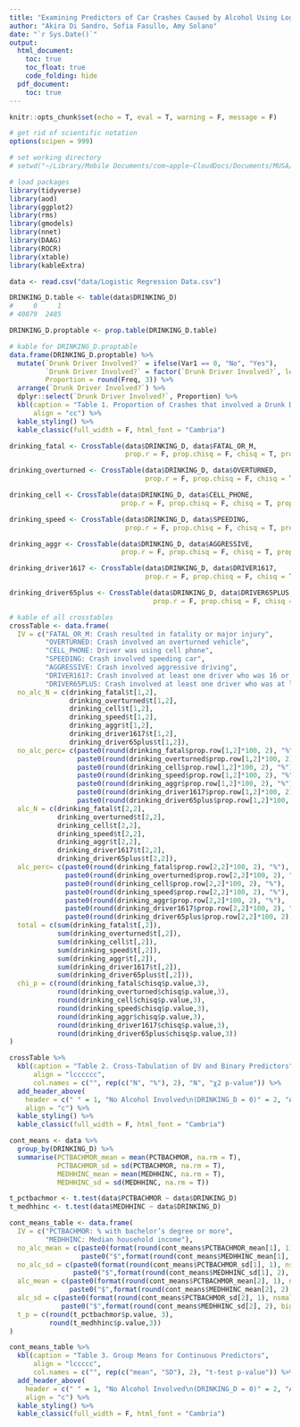 ```yaml
---
title: "Examining Predictors of Car Crashes Caused by Alcohol Using Logistic Regression"
author: "Akira Di Sandro, Sofia Fasullo, Amy Solano"
date: "`r Sys.Date()`"
output:
  html_document:
    toc: true
    toc_float: true
    code_folding: hide
  pdf_document:
    toc: true
---
```


```r
knitr::opts_chunk$set(echo = T, eval = T, warning = F, message = F)

# get rid of scientific notation
options(scipen = 999)

# set working directory
# setwd("~/Library/Mobile Documents/com~apple~CloudDocs/Documents/MUSA/Fall24/MUSA5000_Stats/MUSA5000_Stats/hw03")

# load packages
library(tidyverse)
library(aod)
library(ggplot2)
library(rms)
library(gmodels)
library(nnet)
library(DAAG)
library(ROCR)
library(xtable)
library(kableExtra)

```


```r
data <- read.csv("data/Logistic Regression Data.csv")
```



```r
DRINKING_D.table <- table(data$DRINKING_D)
#     0     1 
# 40879  2485

DRINKING_D.proptable <- prop.table(DRINKING_D.table)

# kable for DRINKING_D.proptable
data.frame(DRINKING_D.proptable) %>% 
  mutate(`Drunk Driver Involved?` = ifelse(Var1 == 0, "No", "Yes"),
         `Drunk Driver Involved?` = factor(`Drunk Driver Involved?`, levels = c("Yes", "No")),
         Proportion = round(Freq, 3)) %>% 
  arrange(`Drunk Driver Involved?`) %>% 
  dplyr::select(`Drunk Driver Involved?`, Proportion) %>% 
  kbl(caption = "Table 1. Proportion of Crashes that involved a Drunk Driver",
      align = "cc") %>% 
  kable_styling() %>%
  kable_classic(full_width = F, html_font = "Cambria") 

```


```r
drinking_fatal <- CrossTable(data$DRINKING_D, data$FATAL_OR_M, 
                             prop.r = F, prop.chisq = F, chisq = T, prop.t = F)

drinking_overturned <- CrossTable(data$DRINKING_D, data$OVERTURNED, 
                                  prop.r = F, prop.chisq = F, chisq = T, prop.t = F)

drinking_cell <- CrossTable(data$DRINKING_D, data$CELL_PHONE, 
                            prop.r = F, prop.chisq = F, chisq = T, prop.t = F)

drinking_speed <- CrossTable(data$DRINKING_D, data$SPEEDING, 
                             prop.r = F, prop.chisq = F, chisq = T, prop.t = F)

drinking_aggr <- CrossTable(data$DRINKING_D, data$AGGRESSIVE, 
                            prop.r = F, prop.chisq = F, chisq = T, prop.t = F)

drinking_driver1617 <- CrossTable(data$DRINKING_D, data$DRIVER1617, 
                                  prop.r = F, prop.chisq = F, chisq = T, prop.t = F)

drinking_driver65plus <- CrossTable(data$DRINKING_D, data$DRIVER65PLUS, 
                                    prop.r = F, prop.chisq = F, chisq = T, prop.t = F)

# kable of all crosstables
crossTable <- data.frame(
  IV = c("FATAL_OR_M: Crash resulted in fatality or major injury",
         "OVERTURNED: Crash involved an overturned vehicle",
         "CELL_PHONE: Driver was using cell phone",
         "SPEEDING: Crash involved speeding car",
         "AGGRESSIVE: Crash involved aggressive driving",
         "DRIVER1617: Crash involved at least one driver who was 16 or 17 years old",
         "DRIVER65PLUS: Crash involved at least one driver who was at least 65 years old"),
  no_alc_N = c(drinking_fatal$t[1,2],
               drinking_overturned$t[1,2],
               drinking_cell$t[1,2],
               drinking_speed$t[1,2],
               drinking_aggr$t[1,2],
               drinking_driver1617$t[1,2],
               drinking_driver65plus$t[1,2]),
  no_alc_perc= c(paste0(round(drinking_fatal$prop.row[1,2]*100, 2), "%"),
                 paste0(round(drinking_overturned$prop.row[1,2]*100, 2), "%"),
                 paste0(round(drinking_cell$prop.row[1,2]*100, 2), "%"),
                 paste0(round(drinking_speed$prop.row[1,2]*100, 2), "%"),
                 paste0(round(drinking_aggr$prop.row[1,2]*100, 2), "%"),
                 paste0(round(drinking_driver1617$prop.row[1,2]*100, 2), "%"),
                 paste0(round(drinking_driver65plus$prop.row[1,2]*100, 2), "%")),
  alc_N = c(drinking_fatal$t[2,2],
            drinking_overturned$t[2,2],
            drinking_cell$t[2,2],
            drinking_speed$t[2,2],
            drinking_aggr$t[2,2],
            drinking_driver1617$t[2,2],
            drinking_driver65plus$t[2,2]),
  alc_perc= c(paste0(round(drinking_fatal$prop.row[2,2]*100, 2), "%"),
              paste0(round(drinking_overturned$prop.row[2,2]*100, 2), "%"),
              paste0(round(drinking_cell$prop.row[2,2]*100, 2), "%"),
              paste0(round(drinking_speed$prop.row[2,2]*100, 2), "%"),
              paste0(round(drinking_aggr$prop.row[2,2]*100, 2), "%"),
              paste0(round(drinking_driver1617$prop.row[2,2]*100, 2), "%"),
              paste0(round(drinking_driver65plus$prop.row[2,2]*100, 2), "%")),
  total = c(sum(drinking_fatal$t[,2]),
            sum(drinking_overturned$t[,2]),
            sum(drinking_cell$t[,2]),
            sum(drinking_speed$t[,2]),
            sum(drinking_aggr$t[,2]),
            sum(drinking_driver1617$t[,2]),
            sum(drinking_driver65plus$t[,2])),
  chi_p = c(round(drinking_fatal$chisq$p.value,3),
            round(drinking_overturned$chisq$p.value,3),
            round(drinking_cell$chisq$p.value,3),
            round(drinking_speed$chisq$p.value,3),
            round(drinking_aggr$chisq$p.value,3),
            round(drinking_driver1617$chisq$p.value,3),
            round(drinking_driver65plus$chisq$p.value,3))
)

crossTable %>% 
  kbl(caption = "Table 2. Cross-Tabulation of DV and Binary Predictors",
      align = "lcccccc",
      col.names = c("", rep(c("N", "%"), 2), "N", "χ2 p-value")) %>% 
  add_header_above(
    header = c(" " = 1, "No Alcohol Involved\n(DRINKING_D = 0)" = 2, "Alcohol Involved\n(DRINKING_D = 1)" = 2, "Total" = 1, " " = 1),
    align = "c") %>% 
  kable_styling() %>%
  kable_classic(full_width = F, html_font = "Cambria") 

```

```r
cont_means <- data %>% 
  group_by(DRINKING_D) %>% 
  summarise(PCTBACHMOR_mean = mean(PCTBACHMOR, na.rm = T),
            PCTBACHMOR_sd = sd(PCTBACHMOR, na.rm = T),
            MEDHHINC_mean = mean(MEDHHINC, na.rm = T),
            MEDHHINC_sd = sd(MEDHHINC, na.rm = T))

t_pctbachmor <- t.test(data$PCTBACHMOR ~ data$DRINKING_D)
t_medhhinc <- t.test(data$MEDHHINC ~ data$DRINKING_D)

cont_means_table <- data.frame(
  IV = c("PCTBACHMOR: % with bachelor’s degree or more",
         "MEDHHINC: Median household income"),
  no_alc_mean = c(paste0(format(round(cont_means$PCTBACHMOR_mean[1], 1), nsmall = 1), "%"),
                  paste0("$",format(round(cont_means$MEDHHINC_mean[1], 2), big.mark = ",", nsmall = 2))),
  no_alc_sd = c(paste0(format(round(cont_means$PCTBACHMOR_sd[1], 1), nsmall = 1), "%"),
                paste0("$",format(round(cont_means$MEDHHINC_sd[1], 2), big.mark = ",", nsmall = 2))),
  alc_mean = c(paste0(format(round(cont_means$PCTBACHMOR_mean[2], 1), nsmall = 1), "%"),
               paste0("$",format(round(cont_means$MEDHHINC_mean[2], 2), big.mark = ",", nsmall = 2))),
  alc_sd = c(paste0(format(round(cont_means$PCTBACHMOR_sd[2], 1), nsmall = 1), "%"),
             paste0("$",format(round(cont_means$MEDHHINC_sd[2], 2), big.mark = ",", nsmall = 2))),
  t_p = c(round(t_pctbachmor$p.value, 3),
          round(t_medhhinc$p.value,3))
)

cont_means_table %>% 
  kbl(caption = "Table 3. Group Means for Continuous Predictors",
      align = "lccccc",
      col.names = c("", rep(c("mean", "SD"), 2), "t-test p-value")) %>% 
  add_header_above(
    header = c(" " = 1, "No Alcohol Involved\n(DRINKING_D = 0)" = 2, "Alcohol Involved\n(DRINKING_D = 1)" = 2, " " = 1),
    align = "c") %>% 
  kable_styling() %>%
  kable_classic(full_width = F, html_font = "Cambria") 

```

